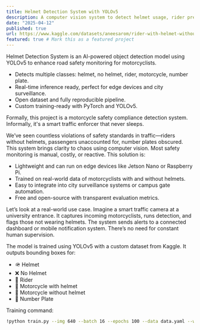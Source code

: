 ```yaml
---
title: Helmet Detection System with YOLOv5
description: A computer vision system to detect helmet usage, rider presence, and number plates using YOLOv5.
date: "2025-04-12"
published: true
url: https://www.kaggle.com/datasets/aneesarom/rider-with-helmet-without-helmet-number-plate
featured: true # Mark this as a featured project
---
```


Helmet Detection System is an AI-powered object detection model using YOLOv5 to enhance road safety monitoring for motorcyclists.

- Detects multiple classes: helmet, no helmet, rider, motorcycle, number plate.
- Real-time inference ready, perfect for edge devices and city surveillance.
- Open dataset and fully reproducible pipeline.
- Custom training-ready with PyTorch and YOLOv5.

Formally, this project is a motorcycle safety compliance detection system. Informally, it's a smart traffic enforcer that never sleeps.

We’ve seen countless violations of safety standards in traffic—riders without helmets, passengers unaccounted for, number plates obscured. This system brings clarity to chaos using computer vision. Most safety monitoring is manual, costly, or reactive. This solution is:

- Lightweight and can run on edge devices like Jetson Nano or Raspberry Pi.
- Trained on real-world data of motorcyclists with and without helmets.
- Easy to integrate into city surveillance systems or campus gate automation.
- Free and open-source with transparent evaluation metrics.

Let’s look at a real-world use case. Imagine a smart traffic camera at a university entrance. It captures incoming motorcyclists, runs detection, and flags those not wearing helmets. The system sends alerts to a connected dashboard or mobile notification system. There’s no need for constant human supervision.

The model is trained using YOLOv5 with a custom dataset from Kaggle. It outputs bounding boxes for:

- 🪖 Helmet
- ❌ No Helmet
- 🧍 Rider
- 🛵 Motorcycle with helmet
- 🚫 Motorcycle without helmet
- 🔢 Number Plate

Training command:

```bash
!python train.py --img 640 --batch 16 --epochs 100 --data data.yaml --weights yolov5s.pt --name helmet_detection
```
